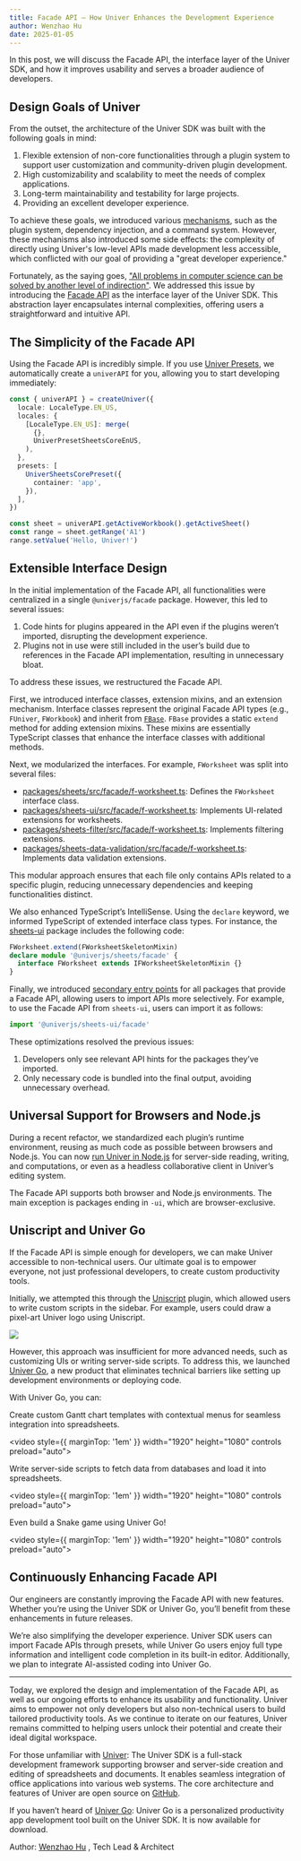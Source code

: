 ```yaml
---
title: Facade API — How Univer Enhances the Development Experience
author: Wenzhao Hu
date: 2025-01-05
---
```


In this post, we will discuss the Facade API, the interface layer of the Univer SDK, and how it improves usability and serves a broader audience of developers.

## Design Goals of Univer

From the outset, the architecture of the Univer SDK was built with the following goals in mind:

1. Flexible extension of non-core functionalities through a plugin system to support user customization and community-driven plugin development.
2. High customizability and scalability to meet the needs of complex applications.
3. Long-term maintainability and testability for large projects.
4. Providing an excellent developer experience.

To achieve these goals, we introduced various [mechanisms](/en-US/guides/recipes/architecture/univer), such as the plugin system, dependency injection, and a command system. However, these mechanisms also introduced some side effects: the complexity of directly using Univer's low-level APIs made development less accessible, which conflicted with our goal of providing a "great developer experience."

Fortunately, as the saying goes, ["All problems in computer science can be solved by another level of indirection"](https://en.wikipedia.org/wiki/Indirection#:~:text=A%20famous%20aphorism%20of%20Butler,for%20%22level%20of%20indirection%22.). We addressed this issue by introducing the [Facade API](https://docs.univer.ai/en/guides/sheets/getting-started/facade) as the interface layer of the Univer SDK. This abstraction layer encapsulates internal complexities, offering users a straightforward and intuitive API.

## The Simplicity of the Facade API

Using the Facade API is incredibly simple. If you use [Univer Presets](https://docs.univer.ai/en-US/guides/sheets/getting-started/installation#usage), we automatically create a `univerAPI` for you, allowing you to start developing immediately:

```typescript
const { univerAPI } = createUniver({
  locale: LocaleType.EN_US,
  locales: {
    [LocaleType.EN_US]: merge(
      {},
      UniverPresetSheetsCoreEnUS,
    ),
  },
  presets: [
    UniverSheetsCorePreset({
      container: 'app',
    }),
  ],
})

const sheet = univerAPI.getActiveWorkbook().getActiveSheet()
const range = sheet.getRange('A1')
range.setValue('Hello, Univer!')
```

## Extensible Interface Design

In the initial implementation of the Facade API, all functionalities were centralized in a single `@univerjs/facade` package. However, this led to several issues:

1. Code hints for plugins appeared in the API even if the plugins weren’t imported, disrupting the development experience.
2. Plugins not in use were still included in the user’s build due to references in the Facade API implementation, resulting in unnecessary bloat.

To address these issues, we restructured the Facade API.

First, we introduced interface classes, extension mixins, and an extension mechanism. Interface classes represent the original Facade API types (e.g., `FUniver`, `FWorkbook`) and inherit from [`FBase`](https://github.com/dream-num/univer/blob/dev/packages/core/src/facade/f-base.ts). `FBase` provides a static `extend` method for adding extension mixins. These mixins are essentially TypeScript classes that enhance the interface classes with additional methods.

Next, we modularized the interfaces. For example, `FWorksheet` was split into several files:

- [packages/sheets/src/facade/f-worksheet.ts](https://github.com/dream-num/univer/blob/dev/packages/sheets/src/facade/f-worksheet.ts): Defines the `FWorksheet` interface class.
- [packages/sheets-ui/src/facade/f-worksheet.ts](https://github.com/dream-num/univer/blob/dev/packages/sheets-ui/src/facade/f-worksheet.ts): Implements UI-related extensions for worksheets.
- [packages/sheets-filter/src/facade/f-worksheet.ts](https://github.com/dream-num/univer/blob/dev/packages/sheets-filter/src/facade/f-worksheet.ts): Implements filtering extensions.
- [packages/sheets-data-validation/src/facade/f-worksheet.ts](https://github.com/dream-num/univer/blob/dev/packages/sheets-data-validation/src/facade/f-worksheet.ts): Implements data validation extensions.

This modular approach ensures that each file only contains APIs related to a specific plugin, reducing unnecessary dependencies and keeping functionalities distinct.

We also enhanced TypeScript’s IntelliSense. Using the `declare` keyword, we informed TypeScript of extended interface class types. For instance, the [sheets-ui](https://github.com/dream-num/univer/blob/5ae246e6179df616da8e0375c22c496e2d8f21fe/packages/sheets-ui/src/facade/f-worksheet.ts#L191-L195) package includes the following code:

```typescript
FWorksheet.extend(FWorksheetSkeletonMixin)
declare module '@univerjs/sheets/facade' {
  interface FWorksheet extends IFWorksheetSkeletonMixin {}
}
```

Finally, we introduced [secondary entry points](https://github.com/dream-num/univer/blob/5ae246e6179df616da8e0375c22c496e2d8f21fe/packages/sheets-ui/package.json#L27) for all packages that provide a Facade API, allowing users to import APIs more selectively. For example, to use the Facade API from `sheets-ui`, users can import it as follows:

```typescript
import '@univerjs/sheets-ui/facade'
```

These optimizations resolved the previous issues:

1. Developers only see relevant API hints for the packages they’ve imported.
2. Only necessary code is bundled into the final output, avoiding unnecessary overhead.

## Universal Support for Browsers and Node.js

During a recent refactor, we standardized each plugin’s runtime environment, reusing as much code as possible between browsers and Node.js. You can now [run Univer in Node.js](https://docs.univer.ai/en/guides/sheets/getting-started/node) for server-side reading, writing, and computations, or even as a headless collaborative client in Univer’s editing system.

The Facade API supports both browser and Node.js environments. The main exception is packages ending in `-ui`, which are browser-exclusive.

## Uniscript and Univer Go

If the Facade API is simple enough for developers, we can make Univer accessible to non-technical users. Our ultimate goal is to empower everyone, not just professional developers, to create custom productivity tools.

Initially, we attempted this through the [Uniscript](https://docs.univer.ai/en/guides/sheets/features/uniscript) plugin, which allowed users to write custom scripts in the sidebar. For example, users could draw a pixel-art Univer logo using Uniscript.

![](./facade/examples-sheets-uniscript.gif)

However, this approach was insufficient for more advanced needs, such as customizing UIs or writing server-side scripts. To address this, we launched [Univer Go](https://go.univer.ai), a new product that eliminates technical barriers like setting up development environments or deploying code.

With Univer Go, you can:

Create custom Gantt chart templates with contextual menus for seamless integration into spreadsheets.

<video style={{ marginTop: '1em' }} width="1920" height="1080" controls preload="auto">
  <source src="./facade/template-demo.mov" type="video/mp4" />
</video>

Write server-side scripts to fetch data from databases and load it into spreadsheets.

<video style={{ marginTop: '1em' }} width="1920" height="1080" controls preload="auto">
  <source src="./facade/database-demo.mp4" type="video/mp4" />
</video>

Even build a Snake game using Univer Go!

<video style={{ marginTop: '1em' }} width="1920" height="1080" controls preload="auto">
  <source src="./facade/snake-demo.mp4" type="video/mp4" />
</video>

## Continuously Enhancing Facade API

Our engineers are constantly improving the Facade API with new features. Whether you’re using the Univer SDK or Univer Go, you’ll benefit from these enhancements in future releases.

We’re also simplifying the developer experience. Univer SDK users can import Facade APIs through presets, while Univer Go users enjoy full type information and intelligent code completion in its built-in editor. Additionally, we plan to integrate AI-assisted coding into Univer Go.

---

Today, we explored the design and implementation of the Facade API, as well as our ongoing efforts to enhance its usability and functionality. Univer aims to empower not only developers but also non-technical users to build tailored productivity tools. As we continue to iterate on our features, Univer remains committed to helping users unlock their potential and create their ideal digital workspace.

For those unfamiliar with [Univer](https://univer.ai): The Univer SDK is a full-stack development framework supporting browser and server-side creation and editing of spreadsheets and documents. It enables seamless integration of office applications into various web systems. The core architecture and features of Univer are open source on [GitHub](https://github.com/dream-num/univer).

If you haven’t heard of [Univer Go](https://go.univer.ai/en): Univer Go is a personalized productivity app development tool built on the Univer SDK. It is now available for download.

Author: [Wenzhao Hu](https://github.com/wzhudev) , Tech Lead & Architect
